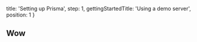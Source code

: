   title: 'Setting up Prisma',
  step: 1,
  gettingStartedTitle: 'Using a demo server',
  position: 1
}

## Wow